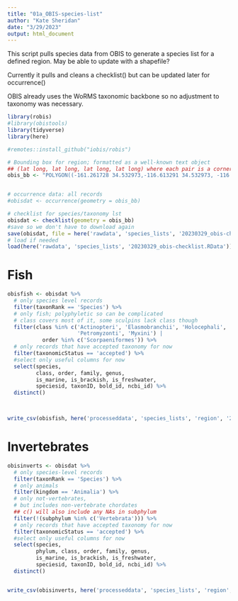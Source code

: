 ```yaml
---
title: "01a_OBIS-species-list"
author: "Kate Sheridan"
date: "3/29/2023"
output: html_document
---
```


This script pulls species data from OBIS to generate a species list for a defined region.
May be able to update with a shapefile?

Currently it pulls and cleans a checklist() but can be updated later for occurrence()

OBIS already uses the WoRMS taxonomic backbone so no adjustment to taxonomy was necessary.


```r
library(robis)
#library(obistools)
library(tidyverse)
library(here)

#remotes::install_github("iobis/robis")
```

```r
# Bounding box for region; formatted as a well-known text object
## (lat long, lat long, lat long, lat long) where each pair is a corner of the bounding box, then closed
obis_bb <- "POLYGON((-161.261728 34.532973,-116.613291 34.532973, -116.613291 62.729976, -161.261728 62.729976, -161.261728 34.532973))"


# occurrence data: all records
#obisdat <- occurrence(geometry = obis_bb)

# checklist for species/taxonomy lst
obisdat <- checklist(geometry = obis_bb)
#save so we don't have to download again
save(obisdat, file = here('rawdata', 'species_lists', '20230329_obis-checklist.RData'))
# load if needed
load(here('rawdata', 'species_lists', '20230329_obis-checklist.RData'))
```



# Fish

```r
obisfish <- obisdat %>%
  # only species level records
  filter(taxonRank == 'Species') %>%
  # only fish; polyphyletic so can be complicated
  # class covers most of it, some sculpins lack class though
  filter(class %in% c('Actinopteri', 'Elasmobranchii', 'Holocephali',
                      'Petromyzonti', 'Myxini') |
           order %in% c('Scorpaeniformes')) %>%
  # only records that have accepted taxonomy for now
  filter(taxonomicStatus == 'accepted') %>%
  #select only useful columns for now
  select(species, 
         class, order, family, genus, 
         is_marine, is_brackish, is_freshwater,
         speciesid, taxonID, bold_id, ncbi_id) %>%
  distinct()
  


write_csv(obisfish, here('processeddata', 'species_lists', 'region', '20230329_obis-fish.csv'))
```


# Invertebrates

```r
obisinverts <- obisdat %>%
  # only species-level records
  filter(taxonRank == 'Species') %>%
  # only animals
  filter(kingdom == 'Animalia') %>%
  # only not-vertebrates, 
  # but includes non-vertebrate chordates
  ## c() will also include any NAs in subphylum
  filter(!(subphylum %in% c('Vertebrata'))) %>%
  # only records that have accepted taxonomy for now
  filter(taxonomicStatus == 'accepted') %>%
  #select only useful columns for now
  select(species, 
         phylum, class, order, family, genus, 
         is_marine, is_brackish, is_freshwater,
         speciesid, taxonID, bold_id, ncbi_id) %>%
  distinct()


write_csv(obisinverts, here('processeddata', 'species_lists', 'region', '20230329_obis-invertebrates.csv'))

```

